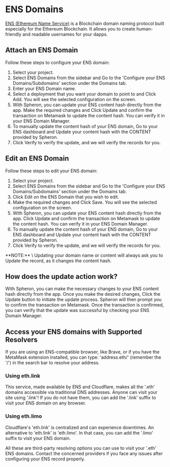 
# ENS Domains

[ENS (Ethereum Name Service)](https://ens.domains/) is a Blockchain domain naming protocol built especially for the Ethereum Blockchain. It allows you to create human-friendly and readable usernames for your dapps.

## Attach an ENS Domain

Follow these steps to configure your ENS domain:

1. Select your project.
2. Select ENS Domains from the sidebar and Go to the 'Configure your ENS Domains/Subdomains' section under the Domains tab.
3. Enter your ENS Domain name.
4. Select a deployment that you want your domain to point to and Click Add. You will see the selected configuration on the screen.
5. With Spheron, you can update your ENS content hash directly from the app. Make the required changes and Click Update and confirm the transaction on Metamask to update the content hash. You can verify it in your ENS Domain Manager.
6. To manually update the content hash of your ENS domain, Go to your ENS dashboard and Update your content hash with the CONTENT provided by Spheron.
7. Click Verify to verify the update, and we will verify the records for you.

## Edit an ENS Domain

Follow these steps to edit your ENS domain:

1. Select your project.
2. Select ENS Domains from the sidebar and Go to the 'Configure your ENS Domains/Subdomains' section under the Domains tab.
3. Click Edit on the ENS Domain that you wish to edit.
4. Make the required changes and Click Save. You will see the selected configuration on the screen.
5. With Spheron, you can update your ENS content hash directly from the app. Click Update and confirm the transaction on Metamask to update the content hash. You can verify it in your ENS Domain Manager.
6. To manually update the content hash of your ENS domain, Go to your ENS dashboard and Update your content hash with the CONTENT provided by Spheron.
7. Click Verify to verify the update, and we will verify the records for you.

<Callout type="info">
  **NOTE:** \
  Updating your domain name or content will always ask you to Update
  the record, as it changes the content hash.
</Callout>

## How does the update action work?
With Spheron, you can make the necessary changes to your ENS content hash directly from the app. 
Once you make the desired changes, Click the Update button to initiate the update process. 
Spheron will then prompt you to confirm the transaction on Metamask. 
Once the transaction is confirmed, you can verify that the update was successful by checking your ENS Domain Manager.

## Access your ENS domains with Supported Resolvers

If you are using an ENS-compatible browser, like Brave, or if you have the MetaMask extension installed, you can type: 'address.eth/' (remember the '/') in the search bar to resolve your address.

### Using eth.link​

This service, made available by ENS and Cloudflare, makes all the '.eth' domains accessible via traditional DNS addresses. Anyone can visit your site using '.link'! If you do not have them, you can add the '.link' suffix to visit your ENS domain on any browser.

### Using eth.limo​

Cloudflare's 'eth.link' is centralized and can experience downtimes. An alternative to 'eth.link' is 'eth.limo'. In that case, you can add the '.limo' suffix to visit your ENS domain.

<Callout type="warning">
  All these are third-party resolving options you can use to visit your '.eth'
  ENS domains. Contact the concerned providers if you face any issues after
  configuring your ENS record properly.
</Callout>

<Navigation name="ENS Domains" />
